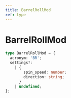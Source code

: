 ```yaml
---
title: BarrelRollMod
ref: type
---
```


# BarrelRollMod

```ts
type BarrelRollMod = {
  acronym: 'BR';
  settings?:
    | {
        spin_speed: number;
        direction: string;
      }
    | undefined;
};
```
